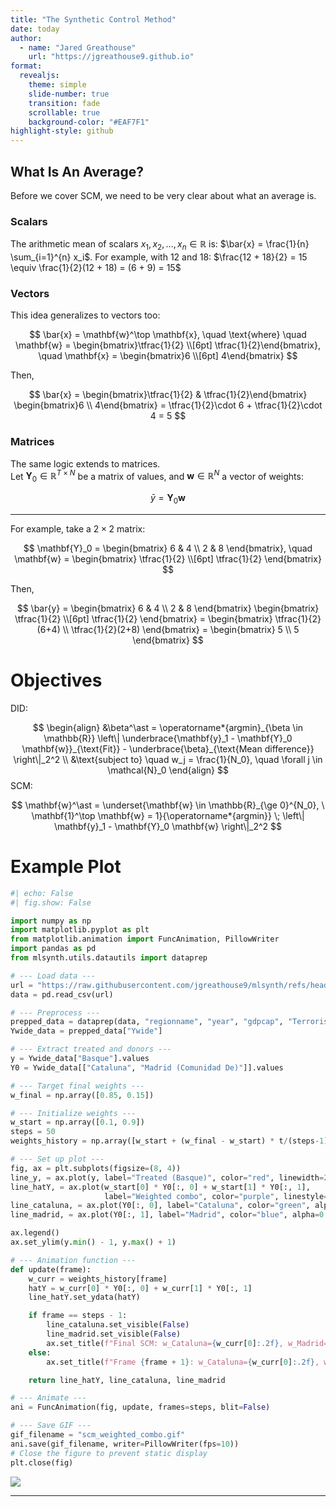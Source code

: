 ```yaml
---
title: "The Synthetic Control Method"
date: today
author:
  - name: "Jared Greathouse"
    url: "https://jgreathouse9.github.io"
format:
  revealjs:
    theme: simple
    slide-number: true
    transition: fade
    scrollable: true
    background-color: "#EAF7F1"
highlight-style: github
---
```


## What Is An Average?

Before we cover SCM, we need to be very clear about what an average is.

::: {.panel-tabset}

### Scalars

The arithmetic mean of scalars $x_1, x_2, \dots, x_n \in \mathbb{R}$ is: $\bar{x} = \frac{1}{n} \sum_{i=1}^{n} x_i$. For example, with 12 and 18: $\frac{12 + 18}{2} = 15 \equiv \frac{1}{2}(12 + 18) = (6 + 9) = 15$

### Vectors

This idea generalizes to vectors too:

$$
\bar{x} = \mathbf{w}^\top \mathbf{x}, 
\quad \text{where} \quad 
\mathbf{w} = \begin{bmatrix}\tfrac{1}{2} \\[6pt] \tfrac{1}{2}\end{bmatrix}, 
\quad \mathbf{x} = \begin{bmatrix}6 \\[6pt] 4\end{bmatrix}
$$

Then,

$$
\bar{x} = 
\begin{bmatrix}\tfrac{1}{2} & \tfrac{1}{2}\end{bmatrix}
\begin{bmatrix}6 \\ 4\end{bmatrix}
= \tfrac{1}{2}\cdot 6 + \tfrac{1}{2}\cdot 4 = 5
$$

### Matrices

The same logic extends to matrices.  
Let $\mathbf{Y}_0 \in \mathbb{R}^{T \times N}$ be a matrix of values, and $\mathbf{w} \in \mathbb{R}^N$ a vector of weights:

$$
\bar{y} = \mathbf{Y}_0 \mathbf{w}
$$

---

For example, take a $2 \times 2$ matrix:

$$
\mathbf{Y}_0 = 
\begin{bmatrix}
6 & 4 \\
2 & 8
\end{bmatrix}, 
\quad
\mathbf{w} = 
\begin{bmatrix}
\tfrac{1}{2} \\[6pt] 
\tfrac{1}{2}
\end{bmatrix}
$$

Then,

$$
\bar{y} = 
\begin{bmatrix}
6 & 4 \\
2 & 8
\end{bmatrix}
\begin{bmatrix}
\tfrac{1}{2} \\[6pt] 
\tfrac{1}{2}
\end{bmatrix}
=
\begin{bmatrix}
\tfrac{1}{2}(6+4) \\
\tfrac{1}{2}(2+8)
\end{bmatrix}
=
\begin{bmatrix}
5 \\
5
\end{bmatrix}
$$


:::


# Objectives

DID:

$$
\begin{align}
&\beta^\ast = 
\operatorname*{argmin}_{\beta \in \mathbb{R}}
\left\|
\underbrace{\mathbf{y}_1 - \mathbf{Y}_0 \mathbf{w}}_{\text{Fit}}
-
\underbrace{\beta}_{\text{Mean difference}}
\right\|_2^2 \\
&\text{subject to} \quad w_j = \frac{1}{N_0}, \quad \forall j \in \mathcal{N}_0
\end{align}
$$
SCM:

$$
\mathbf{w}^\ast = \underset{\mathbf{w} \in \mathbb{R}_{\ge 0}^{N_0}, \ \mathbf{1}^\top \mathbf{w} = 1}{\operatorname*{argmin}} \; \left\| \mathbf{y}_1 - \mathbf{Y}_0 \mathbf{w} \right\|_2^2
$$


# Example Plot


```python

#| echo: False
#| fig.show: False

import numpy as np
import matplotlib.pyplot as plt
from matplotlib.animation import FuncAnimation, PillowWriter
import pandas as pd
from mlsynth.utils.datautils import dataprep

# --- Load data ---
url = "https://raw.githubusercontent.com/jgreathouse9/mlsynth/refs/heads/main/basedata/basque_data.csv"
data = pd.read_csv(url)

# --- Preprocess ---
prepped_data = dataprep(data, "regionname", "year", "gdpcap", "Terrorism")
Ywide_data = prepped_data["Ywide"]

# --- Extract treated and donors ---
y = Ywide_data["Basque"].values
Y0 = Ywide_data[["Cataluna", "Madrid (Comunidad De)"]].values

# --- Target final weights ---
w_final = np.array([0.85, 0.15])

# --- Initialize weights ---
w_start = np.array([0.1, 0.9])
steps = 50
weights_history = np.array([w_start + (w_final - w_start) * t/(steps-1) for t in range(steps)])

# --- Set up plot ---
fig, ax = plt.subplots(figsize=(8, 4))
line_y, = ax.plot(y, label="Treated (Basque)", color="red", linewidth=2)
line_hatY, = ax.plot(w_start[0] * Y0[:, 0] + w_start[1] * Y0[:, 1],
                     label="Weighted combo", color="purple", linestyle="--")
line_cataluna, = ax.plot(Y0[:, 0], label="Cataluna", color="green", alpha=0.5)
line_madrid, = ax.plot(Y0[:, 1], label="Madrid", color="blue", alpha=0.5)

ax.legend()
ax.set_ylim(y.min() - 1, y.max() + 1)

# --- Animation function ---
def update(frame):
    w_curr = weights_history[frame]
    hatY = w_curr[0] * Y0[:, 0] + w_curr[1] * Y0[:, 1]
    line_hatY.set_ydata(hatY)

    if frame == steps - 1:
        line_cataluna.set_visible(False)
        line_madrid.set_visible(False)
        ax.set_title(f"Final SCM: w_Cataluna={w_curr[0]:.2f}, w_Madrid={w_curr[1]:.2f}")
    else:
        ax.set_title(f"Frame {frame + 1}: w_Cataluna={w_curr[0]:.2f}, w_Madrid={w_curr[1]:.2f}")

    return line_hatY, line_cataluna, line_madrid

# --- Animate ---
ani = FuncAnimation(fig, update, frames=steps, blit=False)

# --- Save GIF ---
gif_filename = "scm_weighted_combo.gif"
ani.save(gif_filename, writer=PillowWriter(fps=10))
# Close the figure to prevent static display
plt.close(fig)
```

![](scm_weighted_combo.gif)



---
